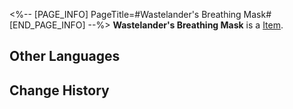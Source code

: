 <%-- [PAGE_INFO]
PageTitle=#Wastelander's Breathing Mask#
[END_PAGE_INFO] --%>
{{Item Infobox
|id          = 61121
|image       = Item Wastelander's Breathing Mask.png
|type        = 
|invCategory = Relics
|rarity      = 5
|effect      = 
|description = A breathing mask able to filter sand and radiation out from the air. It seems like it was made from a discarded respirator.
|source1     = [[Cavern of Corrosion: Stargazer Navalia]]
}}
'''Wastelander's Breathing Mask''' is a [[Item]].

==Other Languages==
{{Other Languages
|en   = Wastelander's Breathing Mask
|zhs  = 废土客的呼吸面罩
|zht  = 廢土客的呼吸面罩
|ja   = 廃土客の呼吸マスク
|ko   = 황야인의 호흡 마스크
|es   = Máscara para respirar del habitante del yermo
|fr   = Masque respiratoire du Ferrailleur
|ru   = Дыхательная маска головореза
|th   = Wastelander's Breathing Mask
|vi   = Mặt Nạ Thở Của Kẻ Hoang Dã
|de   = Atemmaske des Ödländers
|id   = Wastelander's Breathing Mask
|pt   = Máscara Respiratória do Andarilho
}}

==Change History==
{{Change History|1.0}}